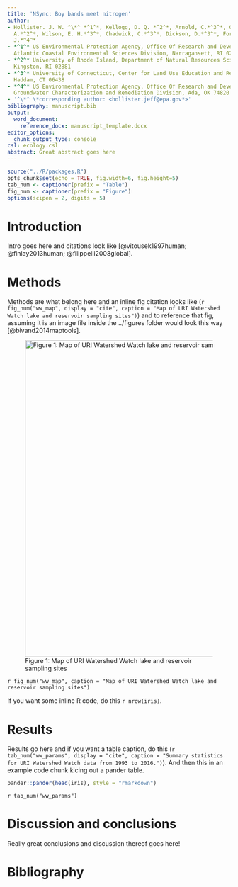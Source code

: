 ```yaml
---
title: 'NSync: Boy bands meet nitrogen'
author:
- Hollister. J. W. ^\*^ *^1^*, Kellogg, D. Q. *^2^*, Arnold, C.*^3^*, Gold,
  A.*^2^*, Wilson, E. H.*^3^*, Chadwick, C.*^3^*, Dickson, D.*^3^*, Forshay, K.
  J.*^4^*
- *^1^* US Environmental Protection Agency, Office Of Research and Development,
  Atlantic Coastal Environmental Sciences Division, Narragansett, RI 02882
- *^2^* University of Rhode Island, Department of Natural Resources Science,
  Kingston, RI 02881
- *^3^* University of Connecticut, Center for Land Use Education and Research,
  Haddam, CT 06438
- *^4^* US Environmental Protection Agency, Office Of Research and Development,
  Groundwater Characterization and Remediation Division, Ada, OK 74820
- '^\*^ \*corresponding author: <hollister.jeff@epa.gov*>'
bibliography: manuscript.bib
output:
  word_document:
    reference_docx: manuscript_template.docx
editor_options:
  chunk_output_type: console
csl: ecology.csl
abstract: Great abstract goes here
---
```


```r
source("../R/packages.R")
opts_chunk$set(echo = TRUE, fig.width=6, fig.height=5)
tab_num <- captioner(prefix = "Table")
fig_num <- captioner(prefix = "Figure")
options(scipen = 2, digits = 5)
```

Introduction
============

Intro goes here and citations look like [@vitousek1997human; @finlay2013human; @filippelli2008global].

Methods
=======

Methods are what belong here and an inline fig citation looks like (`r fig_num("ww_map", display = "cite", caption = "Map of URI Watershed Watch lake and reservoir sampling sites")`) and to reference that fig, assuming it is an image file inside the ../figures folder would look this way [@bivand2014maptools].

![Figure 1: Map of URI Watershed Watch lake and reservoir sampling sites](media/image1.jpg){width="5.7in" height="7.45in"}

`r fig_num("ww_map", caption = "Map of URI Watershed Watch lake and reservoir sampling sites")`

If you want some inline R code, do this `r nrow(iris)`.

Results
=======

Results go here and if you want a table caption, do this (`r tab_num("ww_params", display = "cite", caption = "Summary statistics for URI Watershed Watch data from 1993 to 2016.")`). And then this in an example code chunk kicing out a pander table.

```r
pander::pander(head(iris), style = "rmarkdown")
```

`r tab_num("ww_params")`

Discussion and conclusions
==========================

Really great conclusions and discussion thereof goes here!

Bibliography
============
